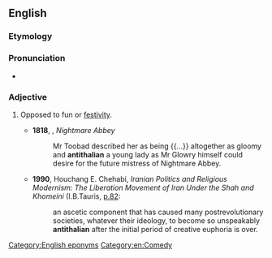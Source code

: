 ==English==

===Etymology===
{{prefix|en|anti|thalian}}

===Pronunciation===
* {{IPA|en|/æn.tɪˈθeɪ.li.ən/}}

===Adjective===
{{en-adj}}

# {{lb|en|formal}} Opposed to fun or [[festivity]].
#* '''1818''', {{w|Thomas Love Peacock}}, ''Nightmare Abbey''
#*: Mr Toobad described her as being {{...}} altogether as gloomy and '''antithalian''' a young lady as Mr Glowry himself could desire for the future mistress of Nightmare Abbey.
#* '''1990''', Houchang E. Chehabi, ''Iranian Politics and Religious Modernism: The Liberation Movement of Iran Under the Shah and Khomeini'' (I.B.Tauris, {{ISBN|1850431981}} [https://books.google.ie/books?id=JJEIQbUnGyYC&pg=PA82 p.82]:
#*: an ascetic component that has caused many postrevolutionary societies, whatever their ideology, to become so unspeakably '''antithalian''' after the initial period of creative euphoria is over.

[[Category:English eponyms]]
[[Category:en:Comedy]]